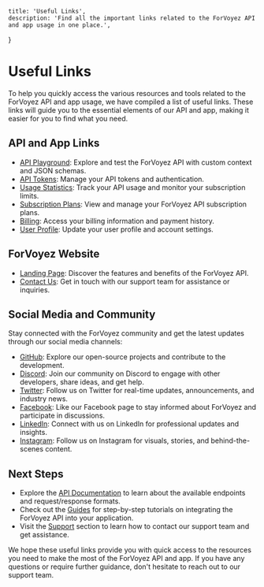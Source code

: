     title: 'Useful Links',
    description: 'Find all the important links related to the ForVoyez API and app usage in one place.',
}

# Useful Links

To help you quickly access the various resources and tools related to the ForVoyez API and app usage, we have compiled a list of useful links. These links will guide you to the essential elements of our API and app, making it easier for you to find what you need.

## API and App Links

- [API Playground](https://forvoyez.com/app/playground): Explore and test the ForVoyez API with custom context and JSON schemas.
- [API Tokens](https://forvoyez.com/app/tokens): Manage your API tokens and authentication.
- [Usage Statistics](https://forvoyez.com/app/usage): Track your API usage and monitor your subscription limits.
- [Subscription Plans](https://forvoyez.com/app/plans): View and manage your ForVoyez API subscription plans.
- [Billing](https://forvoyez.com/app/billing): Access your billing information and payment history.
- [User Profile](https://forvoyez.com/profile): Update your user profile and account settings.

## ForVoyez Website

- [Landing Page](https://forvoyez.com/): Discover the features and benefits of the ForVoyez API.
- [Contact Us](https://forvoyez.com/contact): Get in touch with our support team for assistance or inquiries.

## Social Media and Community

Stay connected with the ForVoyez community and get the latest updates through our social media channels:

- [GitHub](https://github.com/forvoyez): Explore our open-source projects and contribute to the development.
- [Discord](https://forvoyez.com/discord): Join our community on Discord to engage with other developers, share ideas, and get help.
- [Twitter](https://twitter.com/forvoyez): Follow us on Twitter for real-time updates, announcements, and industry news.
- [Facebook](https://www.facebook.com/forvoyez): Like our Facebook page to stay informed about ForVoyez and participate in discussions.
- [LinkedIn](https://www.linkedin.com/company/forvoyez): Connect with us on LinkedIn for professional updates and insights.
- [Instagram](https://www.instagram.com/forvoyez): Follow us on Instagram for visuals, stories, and behind-the-scenes content.

## Next Steps

- Explore the [API Documentation](/api-documentation) to learn about the available endpoints and request/response formats.
- Check out the [Guides](/guides) for step-by-step tutorials on integrating the ForVoyez API into your application.
- Visit the [Support](/support) section to learn how to contact our support team and get assistance.

We hope these useful links provide you with quick access to the resources you need to make the most of the ForVoyez API and app. If you have any questions or require further guidance, don't hesitate to reach out to our support team.